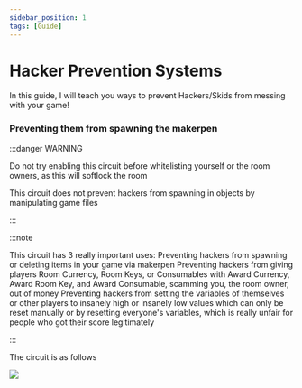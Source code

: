 ```yaml
---
sidebar_position: 1
tags: [Guide]
---
```


# Hacker Prevention Systems

In this guide, I will teach you ways to prevent Hackers/Skids from messing with your game!

### Preventing them from spawning the makerpen

:::danger WARNING

Do not try enabling this circuit before whitelisting yourself or the room owners, as this will softlock the room

This circuit does not prevent hackers from spawning in objects by manipulating game files

:::

:::note 

This circuit has 3 really important uses:
  Preventing hackers from spawning or deleting items in your game via makerpen
  Preventing hackers from giving players Room Currency, Room Keys, or Consumables with Award Currency, Award Room Key, and Award     Consumable, scamming you, the room owner, out of money
  Preventing hackers from setting the variables of themselves or other players to insanely high or insanely low values which can only be reset manually or by resetting everyone's variables, which is really unfair for people who got their score legitimately

:::

The circuit is as follows

![](https://cdn.discordapp.com/attachments/1099480080318726244/1099480080662675486/image.png?ex=6550111e&is=653d9c1e&hm=5ea4b784ce37e08b763ec919443a2ea1b21a639253e6cb7ba28995115960ddd3&)
